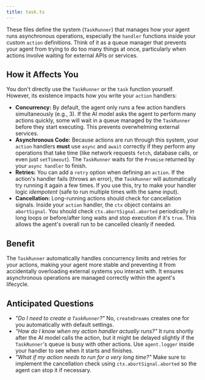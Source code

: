```yaml
---
title: task.ts
---
```


These files define the system (`TaskRunner`) that manages how your agent runs
asynchronous operations, especially the `handler` functions inside your custom
`action` definitions. Think of it as a queue manager that prevents your agent
from trying to do too many things at once, particularly when actions involve
waiting for external APIs or services.

## How it Affects You

You don't directly use the `TaskRunner` or the `task` function yourself.
However, its existence impacts how you write your `action` handlers:

- **Concurrency:** By default, the agent only runs a few action handlers
  simultaneously (e.g., 3). If the AI model asks the agent to perform many
  actions quickly, some will wait in a queue managed by the `TaskRunner` before
  they start executing. This prevents overwhelming external services.
- **Asynchronous Code:** Because actions are run through this system, your
  `action` handlers **must** use `async` and `await` correctly if they perform
  any operations that take time (like network requests `fetch`, database calls,
  or even just `setTimeout`). The `TaskRunner` waits for the `Promise` returned
  by your `async handler` to finish.
- **Retries:** You can add a `retry` option when defining an `action`. If the
  action's handler fails (throws an error), the `TaskRunner` will automatically
  try running it again a few times. If you use this, try to make your handler
  logic _idempotent_ (safe to run multiple times with the same input).
- **Cancellation:** Long-running actions should check for cancellation signals.
  Inside your `action` handler, the `ctx` object contains an `abortSignal`. You
  should check `ctx.abortSignal.aborted` periodically in long loops or
  before/after long waits and stop execution if it's `true`. This allows the
  agent's overall run to be cancelled cleanly if needed.

## Benefit

The `TaskRunner` automatically handles concurrency limits and retries for your
actions, making your agent more stable and preventing it from accidentally
overloading external systems you interact with. It ensures asynchronous
operations are managed correctly within the agent's lifecycle.

## Anticipated Questions

- _"Do I need to create a `TaskRunner`?"_ No, `createDreams` creates one for you
  automatically with default settings.
- _"How do I know when my action handler actually runs?"_ It runs shortly after
  the AI model calls the action, but it might be delayed slightly if the
  `TaskRunner`'s queue is busy with other actions. Use `agent.logger` inside
  your handler to see when it starts and finishes.
- _"What if my action needs to run for a very long time?"_ Make sure to
  implement the cancellation check using `ctx.abortSignal.aborted` so the agent
  can stop it if necessary.
